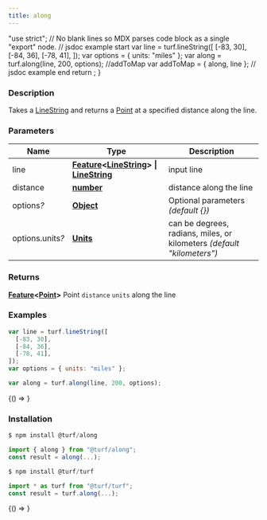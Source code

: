 ```yaml
---
title: along
---
```



  "use strict";
  // No blank lines so MDX parses code block as a single "export" node.
  // jsdoc example start
  var line = turf.lineString([
    [-83, 30],
    [-84, 36],
    [-78, 41],
  ]);
  var options = { units: "miles" };
  var along = turf.along(line, 200, options);
  //addToMap
  var addToMap = { along, line };
  // jsdoc example end
  return <ExampleMap addToMap={addToMap} />;
}

### Description

Takes a [LineString](https://tools.ietf.org/html/rfc7946#section-3.1.4) and returns a [Point](https://tools.ietf.org/html/rfc7946#section-3.1.2) at a specified distance along the line.

### Parameters

| Name                  | Type                                                                                                                                                                                                         | Description                                                            |
| --------------------- | ------------------------------------------------------------------------------------------------------------------------------------------------------------------------------------------------------------ | ---------------------------------------------------------------------- |
| line                  | **[Feature](https://tools.ietf.org/html/rfc7946#section-3.2)&lt;[LineString](https://tools.ietf.org/html/rfc7946#section-3.1.4)&gt; &#124; [LineString](https://tools.ietf.org/html/rfc7946#section-3.1.4)** | input line                                                             |
| distance              | **[number](https://developer.mozilla.org/docs/Web/JavaScript/Reference/Global_Objects/Number)**                                                                                                              | distance along the line                                                |
| options<i>?</i>       | **[Object](https://developer.mozilla.org/docs/Web/JavaScript/Reference/Global_Objects/Object)**                                                                                                              | Optional parameters _(default &#123;&#125;)_                           |
| options.units<i>?</i> | **[Units](docs/api/types/Units.mdx)**                                                                                                                                                                        | can be degrees, radians, miles, or kilometers _(default "kilometers")_ |

### Returns

**[Feature](https://tools.ietf.org/html/rfc7946#section-3.2)&lt;[Point](https://tools.ietf.org/html/rfc7946#section-3.1.2)&gt;** Point `distance` `units` along the line

### Examples

```javascript
var line = turf.lineString([
  [-83, 30],
  [-84, 36],
  [-78, 41],
]);
var options = { units: "miles" };

var along = turf.along(line, 200, options);
```

<BrowserOnly>{() => <Map0 />}</BrowserOnly>

### Installation

```javascript
$ npm install @turf/along

import { along } from "@turf/along";
const result = along(...);
```

```javascript
$ npm install @turf/turf

import * as turf from "@turf/turf";
const result = turf.along(...);
```

<!-- Expose turf as global var for experimenting in the browser console -->

<BrowserOnly>{() => <WindowTurfGlobal turf={turf} />}</BrowserOnly>
